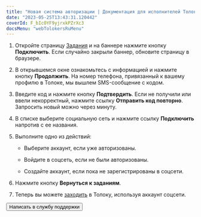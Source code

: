 ```yaml
---
title: "Новая система авторизации | Документация для исполнителей Толоки"
date: "2023-05-25T13:43:31.120442"
coverId: F_bIcOYF9yjrxkPZrXc3
docsMenu: "webTolokersRuMenu"
---
```



<RuNewAuthorizationContent/>

1. Откройте страницу [Задания](https://toloka.yandex.ru/tasks) и на баннере нажмите кнопку **Подключить**. Если случайно закрыли баннер, обновите страницу в браузере.

2. В открывшемся окне ознакомьтесь с информацией и нажмите кнопку **Продолжить**. На номер телефона, привязанный к вашему профилю в Толоке, мы вышлем SMS-сообщение с кодом.

3. Введите код и нажмите кнопку **Подтвердить**. Если не получили или ввели некорректный, нажмите ссылку **Отправить код повторно**. Запросить новый можно через минуту.

4. В списке выберите социальную сеть и нажмите ссылку **Подключить** напротив с ее названия.

5. Выполните одно из действий:

    - Выберите аккаунт, если уже авторизованы.

    - Войдите в соцсеть, если не были авторизованы.

    - Создайте аккаунт, если пока не зарегистрированы в соцсети.

6. Нажмите кнопку **Вернуться к заданиям**.

7. Теперь вы можете [заходить](../register#authorization) в Толоку, используя аккаунт соцсети.

<Button view="defaultInverse" size="l" type="link" url="../troubleshooting/support?form-source=new-authorization">Написать в службу поддержки</Button>